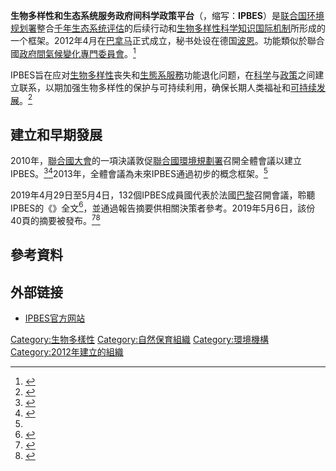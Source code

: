 {{NoteTA
|G1=德國地名
}}
{{Infobox United Nations
| image        = IPBES logo.svg
| image_size   = 
| name         = Intergovernmental Science-Policy Platform on Biodiversity and Ecosystem Services
| map          = 
| map_caption  = 
| type         = 平台
| acronyms     = IPBES
| leader_title = 主席
| leader_name  = {{flagdeco|Colombia}} {{tsl|en|Ana María Hernández Salgar|安娜·瑪麗亞·埃爾南德斯·薩爾加}}
| status       = 活躍中
| established  = {{start date|2012}}
| headquarters = {{GER}}[[波昂|波昂]]
| website      = {{URL|https://www.ipbes.net/}}
| footnotes    = {{Portal-inline|聯合國|size=tiny}}
}}
'''生物多样性和生态系统服务政府间科学政策平台'''（{{lang-en|'''I'''ntergovernmental science-policy '''P'''latform on '''B'''iodiversity and '''E'''cosystem '''S'''ervices}}，缩写：'''IPBES'''）是[[联合国环境规划署|联合国环境规划署]]整合[[千年生态系统评估|千年生态系统评估]]的后续行动和[[生物多样性科学知识国际机制|生物多样性科学知识国际机制]]所形成的一个框架。2012年4月在[[巴拿马|巴拿马]]正式成立，秘书处设在德国[[波恩|波恩]]。功能類似於聯合國[[政府間氣候變化專門委員會|政府間氣候變化專門委員會]]。<ref>{{cite web|url=https://www.sciencedaily.com/releases/2012/01/120120010357.htm|title=Biodiversity crisis is worse than climate change, experts say|date=2012-01-20|website={{tsl|en|ScienceDaily|每日科學|ScienceDaily}}|access-date=2019-09-11|archive-date=2021-12-29|archive-url=https://web.archive.org/web/20211229035952/https://www.sciencedaily.com/releases/2012/01/120120010357.htm|dead-url=no}}</ref>

IPBES旨在应对[[生物多样性|生物多样性]]丧失和[[生態系服務|生態系服務]]功能退化问题，在[[科学|科学]]与[[政策|政策]]之间建立联系，以期加强生物多样性的保护与可持续利用，确保长期人类福祉和[[可持续发展|可持续发展]]。<ref>{{cite web |url=https://www.ipbes.net |title=IPBES |author=<!--Not stated--> |access-date=2019-06-28 |archive-url=https://web.archive.org/web/20190627065419/https://www.ipbes.net/ |archive-date=2019-06-27 |dead-url=yes }}</ref>

== 建立和早期發展 ==
2010年，{{tsl|en|Sixty-fifth session of the United Nations General Assembly|第65屆聯合國大會|第65屆}}[[聯合國大會|聯合國大會]]的一項決議敦促[[聯合國環境規劃署|聯合國環境規劃署]]召開全體會議以建立IPBES。<ref>{{Cite journal|last=Vadrot|first=Alice B. M.|last2=Rankovic|first2=Aleksandar|last3=Lapeyre|first3=Renaud|last4=Aubert|first4=Pierre-Marie|last5=Laurans|first5=Yann|date=2018-03-01|title=Why are social sciences and humanities needed in the works of IPBES? A systematic review of the literature|journal=Innovation: The European Journal of Social Science Research |volume=31|issue="Suppl 1"|pages=78–100|doi=10.1080/13511610.2018.1443799|issn=1351-1610|pmc=5898424|pmid=29706803}}</ref><ref name=":0">{{Cite journal|last=Duraiappah|first=Anantha Kumar|last2=Rogers|first2=Deborah|date=September 2011|title=The Intergovernmental Platform on Biodiversity and Ecosystem Services: opportunities for the social sciences|journal=Innovation: The European Journal of Social Science Research|language=en|volume=24|issue=3|pages=217–224|doi=10.1080/13511610.2011.592052|issn=1351-1610}}</ref>2013年，全體會議為未來IPBES通過初步的概念框架。<ref name=":0" />

2019年4月29日至5月4日，132個IPBES成員國代表於法國[[巴黎|巴黎]]召開會議，聆聽IPBES的《{{tsl|en|Global Assessment Report on Biodiversity and Ecosystem Services|全球生物多樣性與生態系服務評估報告}}》全文<ref>{{cite web |url=https://ipbes.net/global-assessment |title=Global Assessment Report on Biodiversity and Ecosystem Services |date=2019 |publisher=IPBES |access-date=2020-12-06 |archive-date=2022-01-12 |archive-url=https://web.archive.org/web/20220112000727/https://ipbes.net/global-assessment |dead-url=no }}</ref>，並通過報告摘要供相關決策者參考。2019年5月6日，該份40頁的摘要被發布。<ref name="IPBES">{{cite web|title=Media Release: Nature's Dangerous Decline 'Unprecedented'; Species Extinction Rates 'Accelerating'|website=IPBES|url=https://www.ipbes.net/news/Media-Release-Global-Assessment|access-date=2019-05-06|archive-date=2019-06-14|archive-url=https://web.archive.org/web/20190614220133/https://www.ipbes.net/news/Media-Release-Global-Assessment|dead-url=no}}</ref><ref>{{Cite web|url=https://www.ru.nl/english/news-agenda/news/vm/management/2019/nature-decline-unprecedented-human-history-1/|title=Nature's decline 'unprecedented' in human history: 1 million species threatened with extinction|website=Radboud University|access-date=2021-07-05|archive-date=2021-07-12|archive-url=https://web.archive.org/web/20210712071159/https://www.ru.nl/english/news-agenda/news/vm/management/2019/nature-decline-unprecedented-human-history-1/|dead-url=no}}</ref>

== 參考資料 ==
{{reflist|30em}}

== 外部链接 ==
* [http://www.ipbes.net/ IPBES官方网站] {{Wayback|url=http://www.ipbes.net/ |date=20110209103807 }}

[[Category:生物多樣性|Category:生物多樣性]]
[[Category:自然保育組織|Category:自然保育組織]]
[[Category:環境機構|Category:環境機構]]
[[Category:2012年建立的組織|Category:2012年建立的組織]]